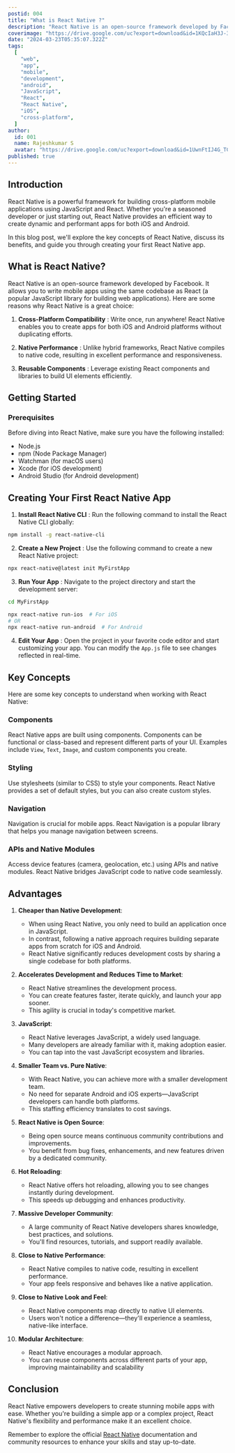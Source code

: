 ```yaml
---
postid: 004
title: "What is React Native ?"
description: "React Native is an open-source framework developed by Facebook. It allows you to write mobile apps using the same codebase as React (a popular JavaScript library for building web applications)."
coverimage: "https://drive.google.com/uc?export=download&id=1KQcIaH3J-3kPgLKAR9EtKcuSvtnNwfDr"
date: "2024-03-23T05:35:07.322Z"
tags:
  [
    "web",
    "app",
    "mobile",
    "development",
    "android",
    "JavaScript",
    "React",
    "React Native",
    "iOS",
    "cross-platform",
  ]
author:
  id: 001
  name: Rajeshkumar S
  avatar: "https://drive.google.com/uc?export=download&id=1UwnFtIJ4G_TCzXjA_vMW6xQx2ENEc7dM"
published: true
---
```


## Introduction

React Native is a powerful framework for building cross-platform mobile applications using JavaScript and React. Whether you're a seasoned developer or just starting out, React Native provides an efficient way to create dynamic and performant apps for both iOS and Android.

In this blog post, we'll explore the key concepts of React Native, discuss its benefits, and guide you through creating your first React Native app.

## What is React Native?

React Native is an open-source framework developed by Facebook. It allows you to write mobile apps using the same codebase as React (a popular JavaScript library for building web applications). Here are some reasons why React Native is a great choice:

1. **Cross-Platform Compatibility** : Write once, run anywhere! React Native enables you to create apps for both iOS and Android platforms without duplicating efforts.

2. **Native Performance** : Unlike hybrid frameworks, React Native compiles to native code, resulting in excellent performance and responsiveness.

3. **Reusable Components** : Leverage existing React components and libraries to build UI elements efficiently.

## Getting Started

### Prerequisites

Before diving into React Native, make sure you have the following installed:

- Node.js
- npm (Node Package Manager)
- Watchman (for macOS users)
- Xcode (for iOS development)
- Android Studio (for Android development)

## Creating Your First React Native App

1. **Install React Native CLI** : Run the following command to install the React Native CLI globally:

```bash
npm install -g react-native-cli
```

2. **Create a New Project** : Use the following command to create a new React Native project:

```bash
npx react-native@latest init MyFirstApp
```

3. **Run Your App** : Navigate to the project directory and start the development server:

```bash
cd MyFirstApp

npx react-native run-ios  # For iOS
# OR
npx react-native run-android  # For Android
```

4. **Edit Your App** : Open the project in your favorite code editor and start customizing your app. You can modify the `App.js` file to see changes reflected in real-time.

## Key Concepts

Here are some key concepts to understand when working with React Native:

### Components

React Native apps are built using components. Components can be functional or class-based and represent different parts of your UI. Examples include `View`, `Text`, `Image`, and custom components you create.

### Styling

Use stylesheets (similar to CSS) to style your components. React Native provides a set of default styles, but you can also create custom styles.

### Navigation

Navigation is crucial for mobile apps. React Navigation is a popular library that helps you manage navigation between screens.

### APIs and Native Modules

Access device features (camera, geolocation, etc.) using APIs and native modules. React Native bridges JavaScript code to native code seamlessly.

## Advantages

1. **Cheaper than Native Development**:

   - When using React Native, you only need to build an application once in JavaScript.
   - In contrast, following a native approach requires building separate apps from scratch for iOS and Android.
   - React Native significantly reduces development costs by sharing a single codebase for both platforms.

2. **Accelerates Development and Reduces Time to Market**:

   - React Native streamlines the development process.
   - You can create features faster, iterate quickly, and launch your app sooner.
   - This agility is crucial in today's competitive market.

3. **JavaScript**:

   - React Native leverages JavaScript, a widely used language.
   - Many developers are already familiar with it, making adoption easier.
   - You can tap into the vast JavaScript ecosystem and libraries.

4. **Smaller Team vs. Pure Native**:

   - With React Native, you can achieve more with a smaller development team.
   - No need for separate Android and iOS experts—JavaScript developers can handle both platforms.
   - This staffing efficiency translates to cost savings.

5. **React Native is Open Source**:

   - Being open source means continuous community contributions and improvements.
   - You benefit from bug fixes, enhancements, and new features driven by a dedicated community.

6. **Hot Reloading**:

   - React Native offers hot reloading, allowing you to see changes instantly during development.
   - This speeds up debugging and enhances productivity.

7. **Massive Developer Community**:

   - A large community of React Native developers shares knowledge, best practices, and solutions.
   - You'll find resources, tutorials, and support readily available.

8. **Close to Native Performance**:

   - React Native compiles to native code, resulting in excellent performance.
   - Your app feels responsive and behaves like a native application.

9. **Close to Native Look and Feel**:

   - React Native components map directly to native UI elements.
   - Users won't notice a difference—they'll experience a seamless, native-like interface.

10. **Modular Architecture**:

    - React Native encourages a modular approach.
    - You can reuse components across different parts of your app, improving maintainability and scalability

## Conclusion

React Native empowers developers to create stunning mobile apps with ease. Whether you're building a simple app or a complex project, React Native's flexibility and performance make it an excellent choice.

Remember to explore the official [React Native](https://reactnative.dev/docs/components-and-apis) documentation and community resources to enhance your skills and stay up-to-date.
